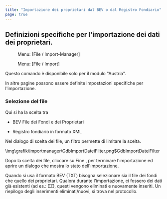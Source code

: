 ```yaml
---
title: "Importazione dei proprietari dal BEV o dal Registro Fondiario"
page: true
---
```

## Definizioni specifiche per l&#39;importazione dei dati dei proprietari.
<GeoMapper> <Menu> Menu: [File / Import-Manager] </Menu> </GeoMapper>
<GeoDesigner> <Menu> Menu: [File / Import] </Menu> </GeoDesigner>

<Warning>
Questo comando &#232; disponibile solo per il modulo &quot;Austria&quot;. 
</Warning>

In altre pagine possono essere definite impostazioni specifiche per l&#39;importazione.

### Selezione del file
Qui si ha la scelta tra 

- BEV File dei Fondi e dei Proprietari

- Registro fondiario in formato XML



<Success>
Nel dialogo di scelta dei file, un filtro permette di limitare la scelta.


<Image>\img\grafik\importmanager\GdbImportDateiFilter.png$GdbImportDateiFilter</Image>
</Success>


Dopo la scelta dei file, cliccare su  <Border>Fine</Border> , per terminare l&#39;importazione ed aprire un dialogo che mostra lo stato dell&#39;importazione.


<Success>
Quando si usa il formato BEV (TXT) bisogna selezionare sia il file dei fondi che quello dei proprietari.
</Success>


<Warning>
Qualora durante l&#39;importazione, ci fossero dei dati gi&#224; esistenti (ad es.: EZ), questi vengono eliminati e nuovamente inseriti. Un riepilogo degli inserimenti eliminati/nuovi, si trova nel protocollo.
</Warning>
